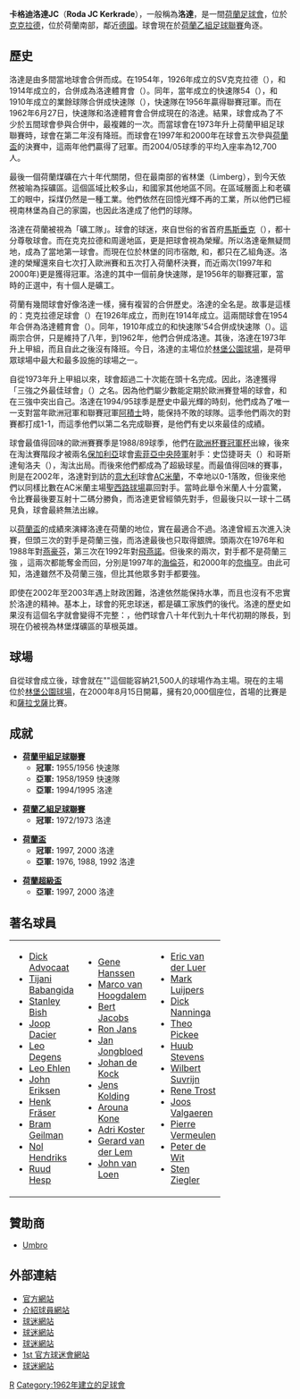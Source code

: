 {{NoteTA|G1=足球|G2=荷蘭足球聯賽|1=zh-hans: 克克拉德; zh-hant:卡格迪}}
{{Unreferenced|time=2013-03-18T16:00:18+00:00 }}
{{Football club infobox
| clubname   = 洛達<br />''Roda JC''
| image      = [[File:Logo_roda.jpg|180px]]
| fullname   = {{lang|nl|Sport Vereniging Roda <br />Juliana Combinatie Kerkrade}} 
| nickname   = 南部之光<br />{{lang|nl|The Pride of the South}}
| founded    = 1962年
| ground     = [[林堡公園球場|林堡公園球場]]
| city       = [[科尔克拉德|克克拉德]]
| capacity   = 19,979
| chairman   = Harm Wiertz
| manager    = Robert Molenaar
| league     = [[荷蘭乙組足球聯賽|荷蘭乙組足球聯賽]]
| season     = 2021–22
| position   = 荷乙，第 5 位
| website    = http://www.rodajc.nl/
| pattern_la1   =_goldborder
| pattern_b1    =_black chest
| pattern_ra1   =_goldborder
| pattern_sh1   =
| pattern_s1    =
| leftarm1      = 000000
| body1         = FFcc00
| rightarm1     = 000000
| shorts1       = 000000
| socks1        = FFcc00
| pattern_la2   =_carolinaborder
| pattern_b2    =_black chest
| pattern_ra2   =_carolinaborder
| pattern_sh2   =
| pattern_s2    =
| leftarm2      = 000000
| body2         = 84a6bd
| rightarm2     = 000000
| shorts2       = 000000
| socks2        = 84a6bd
}}
'''卡格迪洛達JC'''（'''Roda JC Kerkrade'''），一般稱為'''洛達'''，是一間[[荷蘭|荷蘭]][[足球會|足球會]]，位於[[科尔克拉德|克克拉德]]，位於荷蘭南部，鄰近[[德國|德國]]。球會現在於[[荷蘭乙組足球聯賽|荷蘭乙組足球聯賽]]角逐。

== 歷史 ==
洛達是由多間當地球會合併而成。在1954年，1926年成立的SV克克拉德（{{lang|nl|SV Kerkrade}}），和1914年成立的{{lang|nl|SV Bleijerheide}}，合併成為洛達體育會（{{lang|nl|Roda Sport}}）。同年，當年成立的快速隊54（{{lang|nl|Rapid '54}}），和1910年成立的業餘球隊{{lang|nl|Juliana}}合併成快速隊（{{lang|nl|Rapid JC}}），快速隊在1956年贏得聯賽冠軍。而在1962年6月27日，快速隊和洛達體育會合併成現在的洛達。結果，球會成為了不少於五間球會參與合併中，最複雜的一次。而當球會在1973年升上荷蘭甲組足球聯賽時，球會在第二年沒有降班。而球會在1997年和2000年在球會五次參與[[荷蘭盃|荷蘭盃]]的決賽中，這兩年他們贏得了冠軍。而2004/05球季的平均入座率為12,700人。

最後一個荷蘭煤礦在六十年代關閉，但在最南部的省林堡（Limberg），到今天依然被喻為採礦區。這個區域比較多山，和國家其他地區不同。在區域層面上和老礦工的眼中，採煤仍然是一種工業。他們依然在回憶光輝不再的工業，所以他們已經視南林堡為自己的家園，也因此洛達成了他們的球隊。

洛達在荷蘭被視為「礦工隊」。球會{{lang|nl|MVV}}的球迷，來自世俗的省首府[[馬斯垂克|馬斯垂克]]（{{lang|nl|Maastricht}}），都十分尊敬球會。而在克克拉德和周邊地區，更是把球會視為榮耀。所以洛達毫無疑問地，成為了當地第一球會。而現在位於林堡的同市宿敵{{lang|nl|VVV-Venlo}}, {{lang|nl|MVV}} 和{{lang|nl|Fortuna Sittard}}，都只在乙組角逐。洛達的榮耀還來自七次打入歐洲賽和五次打入荷蘭杯決賽，而近兩次(1997年和2000年)更是獲得冠軍。洛達的其中一個前身快速隊，是1956年的聯賽冠軍，當時的正選中，有十個人是礦工。

荷蘭有幾間球會好像洛達一樣，擁有複習的合併歷史。洛達的全名是{{lang|nl|Roda Juliana Combinatie}}。故事是這樣的：克克拉德足球會（{{lang|nl|Kerkrade football club}}）在1926年成立，而{{lang|nl|Bleyerheide}}則在1914年成立。這兩間球會在1954年合併為洛達體育會（{{lang|nl|Roda Sport}}）。同年，1910年成立的{{lang|nl|Juliana}}和快速隊'54合併成快速隊（{{lang|nl|Rapid JC}}）。這兩宗合併，只是維持了八年，到1962年，他們合併成洛達。其後，洛達在1973年升上甲組，而且自此之後沒有降班。今日，洛達的主場位於[[林堡公園球場|林堡公園球場]]，是荷甲眾球場中最大和最多設施的球場之一。

自從1973年升上甲組以來，球會超過二十次能在頭十名完成。因此，洛達獲得「三強之外最佳球會」（{{lang|en|best of the rest}}）之名。因為他們屬少數能定期於歐洲賽登場的球會，和在三強中突出自己。洛達在1994/95球季是歷史中最光輝的時刻，他們成為了唯一一支對當年歐洲冠軍和聯賽冠軍[[阿積士|阿積士]]時，能保持不敗的球隊。這季他們兩次的對賽都打成1-1，而這季他們以第二名完成聯賽，是他們有史以來最佳的成績。

球會最值得回味的歐洲賽賽季是1988/89球季，他們在[[歐洲杯賽冠軍杯|歐洲杯賽冠軍杯]]出線，後來在淘汰賽階段才被兩名[[保加利亞|保加利亞]]球會[[索菲亞中央陸軍|索菲亞中央陸軍]]射手：史岱捷哥夫（{{lang|en|Hristo Stoichkov}}）和哥斯達甸洛夫（{{lang|en|Emil Kostadinov}}），淘汰出局。而後來他們都成為了超級球星。而最值得回味的賽事，則是在2002年，洛達對到訪的[[意大利|意大利]]球會[[AC米蘭|AC米蘭]]，不幸地以0-1落敗，但後來他們以同樣比數在AC米蘭主場[[聖西路球場|聖西路球場]]贏回對手。當時此舉令米蘭人十分震驚，令比賽最後要互射十二碼分勝負，而洛達更曾經領先對手，但最後只以一球十二碼見負，球會最終無法出線。

以[[荷蘭盃|荷蘭盃]]的成績來演繹洛達在荷蘭的地位，實在最適合不過。洛達曾經五次進入決賽，但頭三次的對手是荷蘭三強，而洛達最後也只取得銀牌。頭兩次在1976年和1988年對[[燕豪芬|燕豪芬]]，第三次在1992年對[[飛燕諾|飛燕諾]]。但後來的兩次，對手都不是荷蘭三強 ，這兩次都能奪金而回，分別是1997年的[[海倫芬|海倫芬]]，和2000年的[[奈梅亨|奈梅亨]]。由此可知，洛達雖然不及荷蘭三強，但比其他眾多對手都要強。

即使在2002年至2003年遇上財政困難，洛達依然能保持水準，而且也沒有不忠實於洛達的精神。基本上，球會的死忠球迷，都是礦工家族們的後代。洛達的歷史如果沒有這個名字就會變得不完整：{{lang|nl|Eugène Hanssen}}，他們球會八十年代到九十年代初期的隊長，到現在仍被視為林堡煤礦區的草根英雄。

== 球場 ==
自從球會成立後，球會就在"{{lang|nl|Sportpark Kaalheide}}"這個能容納21,500人的球場作為主場。現在的主場位於[[林堡公園球場|林堡公園球場]]，在2000年8月15日開幕，擁有20,000個座位，首場的比賽是和[[薩拉戈薩|薩拉戈薩]]比賽。

== 成就 ==
* '''[[荷蘭甲組足球聯賽|荷蘭甲組足球聯賽]] '''
** '''冠軍:''' 1955/1956 快速隊
** '''亞軍:''' 1958/1959 快速隊
** '''亞軍:''' 1994/1995 洛達

* '''[[荷蘭乙組足球聯賽|荷蘭乙組足球聯賽]] '''
** '''冠軍:''' 1972/1973 洛達

* '''[[荷蘭盃|荷蘭盃]]'''
** '''冠軍:''' 1997, 2000 洛達
** '''亞軍:''' 1976, 1988, 1992 洛達

* '''[[荷蘭超級盃|荷蘭超級盃]]'''
** '''亞軍:''' 1997, 2000 洛達

== 著名球員 ==
{|
|-
|valign="top" width="25%"|
* [[Dick_Advocaat|Dick Advocaat]]
* [[Tijani_Babangida|Tijani Babangida]]
* [[Stanley_Bish|Stanley Bish]]
* [[Joop_Dacier|Joop Dacier]]
* [[Leo_Degens|Leo Degens]]
* [[Leo_Ehlen|Leo Ehlen]]
* [[John_Eriksen|John Eriksen]]
* [[Henk_Fräser|Henk Fräser]]
* [[Bram_Geilman|Bram Geilman]]
* [[Nol_Hendriks|Nol Hendriks]]
* [[Ruud_Hesp|Ruud Hesp]]
|valign="top" width="25%"|
* [[Gene_Hanssen|Gene Hanssen]]
* [[Marco_van_Hoogdalem|Marco van Hoogdalem]]
* [[Bert_Jacobs|Bert Jacobs]]
* [[Ron_Jans|Ron Jans]]
* [[Jan_Jongbloed|Jan Jongbloed]]
* [[Johan_de_Kock|Johan de Kock]]
* [[Jens_Kolding|Jens Kolding]]
* [[Arouna_Kone|Arouna Kone]]
* [[Adri_Koster|Adri Koster]]
* [[Gerard_van_der_Lem|Gerard van der Lem]]
* [[John_van_Loen|John van Loen]]
|valign="top" width="25%"|
* [[Eric_van_der_Luer|Eric van der Luer]]
* [[Mark_Luijpers|Mark Luijpers]]
* [[Dick_Nanninga|Dick Nanninga]]
* [[Theo_Pickee|Theo Pickee]]
* [[Huub_Stevens|Huub Stevens]]
* [[Wilbert_Suvrijn|Wilbert Suvrijn]]
* [[Rene_Trost|Rene Trost]]
* [[Joos_Valgaeren|Joos Valgaeren]]
* [[Pierre_Vermeulen|Pierre Vermeulen]]
* [[Peter_de_Wit|Peter de Wit]]
* [[Sten_Ziegler|Sten Ziegler]]
|}

== 贊助商 ==
* [[Umbro|Umbro]]

== 外部連結 ==
* [http://www.rodajc.nl/ 官方網站]{{Wayback|url=http://www.rodajc.nl/ |date=20120606205147 }}
* [http://www.rodajcspelers.nl/ 介紹球員網站]{{Wayback|url=http://www.rodajcspelers.nl/ |date=20060710070930 }}
* [https://web.archive.org/web/20060831195404/http://www.rodajcfans.nl/ 球迷網站]
* [http://www.rodaworld.nl/ 球迷網站]{{Wayback|url=http://www.rodaworld.nl/ |date=20060901044237 }}
* [http://www.koempel.nl/ 球迷網站]{{Wayback|url=http://www.koempel.nl/ |date=20060813191713 }}
* [https://web.archive.org/web/20050401234225/http://www.sv-online.info/ 1st 官方球迷會網站]
* [http://www.fanproject.nl/ 球迷網站]{{Wayback|url=http://www.fanproject.nl/ |date=20060831034910 }}

{{荷蘭足球甲組聯賽}}

[[Category:荷蘭足球俱樂部|R]]
[[Category:1962年建立的足球會|Category:1962年建立的足球會]]